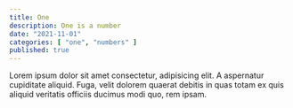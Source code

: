 ```yaml
---
title: One
description: One is a number
date: "2021-11-01"
categories: [ "one", "numbers" ]
published: true
---
```


Lorem ipsum dolor sit amet consectetur, adipisicing elit. A aspernatur cupiditate aliquid. Fuga, velit dolorem quaerat debitis in quas totam ex quis aliquid veritatis officiis ducimus modi quo, rem ipsam.
